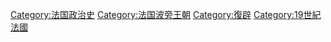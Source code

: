 {{catmore}}

[[Category:法国政治史|Category:法国政治史]]
[[Category:法国波旁王朝|Category:法国波旁王朝]]
[[Category:復辟|Category:復辟]]
[[Category:19世紀法國|Category:19世紀法國]]